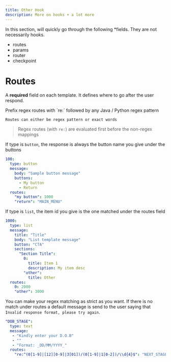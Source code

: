 ```yaml
---
title: Other Hook
description: More on hooks + a lot more
---
```

In this section, will quickly go through the following *fields. They are not necessarily hooks.
- routes
- params
- router
- checkpoint

# Routes
A **required** field on each template. It defines where to go after the user respond.

<Info>
    Prefix regex routes with `re:` followed by any Java / Python regex pattern

    Routes can either be regex pattern or exact words
</Info>

> Regex routes (with `re:`) are evaluated first before the non-regex mappings

If type is `button`, the response is always the button name you give under the buttons

```yaml
100:
  type: button
  message:
    body: "Sample button message"
    buttons:
      - My button
      - Return
  routes:
    "my button": 1000
    "return": "MAIN_MENU"
```

If type is `list`, the item id you give is the one matched under the routes field

```yaml
1000:
  type: list
  message:
    title: "Title"
    body: "List template message"
    button: "CTA"
    sections:
      "Section Title":
        0:
          title: Item 1
          description: My item desc
        "other":
          title: Other
  routes:
    0: 2000
    "other": 3000
```

You can make your regex matching as strict as you want. If there is no match under routes a default message is send to the user
saying that `Invalid response format, please try again`.

```yaml
"DOB_STAGE":
  type: text
  message:
   - "Kindly enter your D.O.B"
   - ""
   - "Format: _DD/MM/YYYY_"
  routes:
    "re:^(0[1-9]|[12][0-9]|3[01])/(0[1-9]|1[0-2])/\\d{4}$": "NEXT_STAGE"
```
